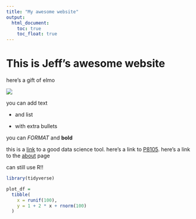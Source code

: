 ```yaml
---
title: "My awesome website"
output: 
  html_document:
    toc: true
    toc_float: true
---
```


# This is Jeff's awesome website

here's a gift of elmo

![](https://media.giphy.com/media/drXGoW1iudhKw/giphy.gif)


you can add text

* and list

* with extra bullets

you can *FORMAT* and **bold** 

this is a [link](https://www.google.com/) to a good data science tool. here's a link to [P8105](https://p8105.com/index.html). here's a link to the [about](about.html) page 

can still use R!! 
```r
library(tidyverse)

plot_df = 
  tibble(
    x = runif(100),
    y = 1 + 2 * x + rnorm(100)
  )
```
